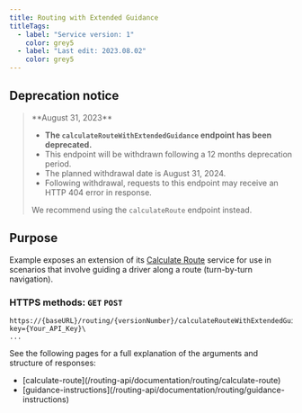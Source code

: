 ---
title: Routing with Extended Guidance
titleTags:
  - label: "Service version: 1"
    color: grey5
  - label: "Last edit: 2023.08.02"
    color: grey5
---

## Deprecation notice

<Blockquote type="announcement" hasIcon>
  **August 31, 2023**

  - **The `calculateRouteWithExtendedGuidance` endpoint has been deprecated.**
  - This endpoint will be withdrawn following a 12 months deprecation period.
  - The planned withdrawal date is August 31, 2024.
  - Following withdrawal, requests to this endpoint may receive an HTTP 404 error in response.

  We recommend using the `calculateRoute` endpoint instead.
</Blockquote>

## Purpose

Example exposes an extension of its <a href="/routing-api/documentation/routing/calculate-route" target="_blank">Calculate Route</a> service for use in scenarios that involve guiding a driver along a route (turn-by-turn navigation).

### HTTPS methods: `GET`&nbsp;`POST`

```shell [type=get] [title=URL request example]
https://{baseURL}/routing/{versionNumber}/calculateRouteWithExtendedGuidance/{routePlanningLocations}/json?
key={Your_API_Key}\
...
```

See the following pages for a full explanation of the arguments and structure of responses:  

<ul>
<li>[calculate-route](/routing-api/documentation/routing/calculate-route)</li>
<li>[guidance-instructions](/routing-api/documentation/routing/guidance-instructions)</li>
</ul>

